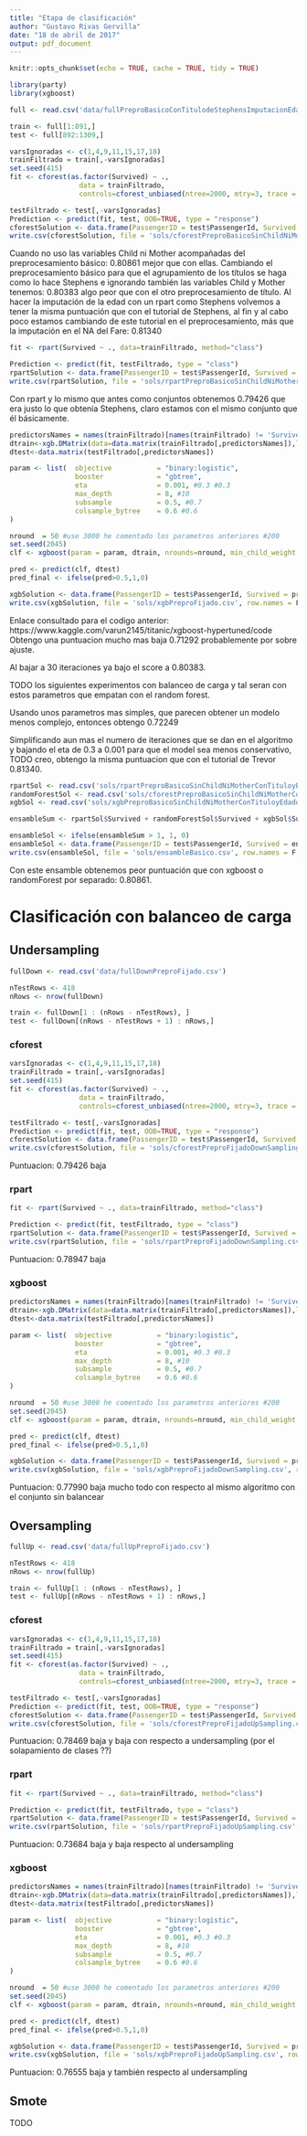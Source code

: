 ```yaml
---
title: "Etapa de clasificación"
author: "Gustavo Rivas Gervilla"
date: "18 de abril de 2017"
output: pdf_document
---
```


```r
knitr::opts_chunk$set(echo = TRUE, cache = TRUE, tidy = TRUE)
```

```r
library(party)
library(xgboost)
```

```r
full <- read.csv('data/fullPreproBasicoConTitulodeStephensImputacionEdadStephens.csv')

train <- full[1:891,]
test <- full[892:1309,]
```

```r
varsIgnoradas <- c(1,4,9,11,15,17,18)
trainFiltrado = train[,-varsIgnoradas]
set.seed(415)
fit <- cforest(as.factor(Survived) ~ .,
                 data = trainFiltrado, 
                 controls=cforest_unbiased(ntree=2000, mtry=3, trace = TRUE))
```

```r
testFiltrado <- test[,-varsIgnoradas]
Prediction <- predict(fit, test, OOB=TRUE, type = "response")
cforestSolution <- data.frame(PassengerID = test$PassengerId, Survived = Prediction)
write.csv(cforestSolution, file = 'sols/cforestPreproBasicoSinChildNiMotherConTituloyEdaddeStephens.csv', row.names = F, quote = F)
```

Cuando no uso las variables Child ni Mother acompañadas del preprocesamiento básico: 0.80861 mejor que con ellas.
Cambiando el preprocesamiento básico para que el agrupamiento de los títulos se haga como lo hace Stephens e ignorando también las variables Child y Mother tenemos: 0.80383 algo peor que con el otro preprocesamiento de título.
Al hacer la imputación de la edad con un rpart como Stephens volvemos a tener la misma puntuación que con el tutorial de Stephens, al fin y al cabo poco estamos cambiando de este tutorial en el preprocesamiento, más que la imputación en el NA del Fare: 0.81340

```r
fit <- rpart(Survived ~ ., data=trainFiltrado, method="class")

Prediction <- predict(fit, testFiltrado, type = "class")
rpartSolution <- data.frame(PassengerID = test$PassengerId, Survived = Prediction)
write.csv(rpartSolution, file = 'sols/rpartPreproBasicoSinChildNiMotherConTituloyEdaddeStephens.csv', row.names = F, quote = F)
```

Con rpart y lo mismo que antes como conjuntos obtenemos 0.79426 que era justo lo que obtenía Stephens, claro estamos con el mismo conjunto que él básicamente.

```r
predictorsNames = names(trainFiltrado)[names(trainFiltrado) != 'Survived'] #names of columns after data conversion
dtrain<-xgb.DMatrix(data=data.matrix(trainFiltrado[,predictorsNames]),label=trainFiltrado$Survived)
dtest<-data.matrix(testFiltrado[,predictorsNames])

param <- list(  objective           = "binary:logistic", 
                booster             = "gbtree",
                eta                 = 0.001, #0.3 #0.3
                max_depth           = 8, #10
                subsample           = 0.5, #0.7
                colsample_bytree    = 0.6 #0.6
)

nround  = 50 #use 3000 he comentado los parametros anteriores #200
set.seed(2045)
clf <- xgboost(param = param, dtrain, nrounds=nround, min_child_weight = 1, verbose=0)

pred <- predict(clf, dtest)
pred_final <- ifelse(pred>0.5,1,0)

xgbSolution <- data.frame(PassengerID = test$PassengerId, Survived = pred_final)
write.csv(xgbSolution, file = 'sols/xgbPreproFijado.csv', row.names = F, quote = F)
```

Enlace consultado para el codigo anterior: https://www.kaggle.com/varun2145/titanic/xgboost-hypertuned/code Obtengo una puntuacion mucho mas baja  0.71292 probablemente por sobre ajuste.

Al bajar a 30 iteraciones ya bajo el score a 0.80383.

TODO los siguientes experimentos con balanceo de carga y tal seran con estos parametros que empatan con el random forest.

Usando unos parametros mas simples, que parecen obtener un modelo menos complejo, entonces obtengo 0.72249

Simplificando aun mas el numero de iteraciones que se dan en el algoritmo y bajando el eta de 0.3 a 0.001 para que el model sea menos conservativo, TODO creo, obtengo la misma puntuacion que con el tutorial de Trevor 0.81340.


```r
rpartSol <- read.csv('sols/rpartPreproBasicoSinChildNiMotherConTituloyEdaddeStephens.csv')
randomForestSol <- read.csv('sols/cforestPreproBasicoSinChildNiMotherConTituloyEdaddeStephens.csv')
xgbSol <- read.csv('sols/xgbPreproBasicoSinChildNiMotherConTituloyEdaddeStephensSIMPLE50.csv')

ensambleSum <- rpartSol$Survived + randomForestSol$Survived + xgbSol$Survived

ensambleSol <- ifelse(ensambleSum > 1, 1, 0)
ensambleSol <- data.frame(PassengerID = test$PassengerId, Survived = ensambleSol)
write.csv(ensambleSol, file = 'sols/ensambleBasico.csv', row.names = F, quote = F)
```

Con este ensamble obtenemos peor puntuación que con xgboost o randomForest por separado: 0.80861.

# Clasificación con balanceo de carga

## Undersampling

```r
fullDown <- read.csv('data/fullDownPreproFijado.csv')

nTestRows <- 418
nRows <- nrow(fullDown)

train <- fullDown[1 : (nRows - nTestRows), ]
test <- fullDown[(nRows - nTestRows + 1) : nRows,]
```

### cforest

```r
varsIgnoradas <- c(1,4,9,11,15,17,18)
trainFiltrado = train[,-varsIgnoradas]
set.seed(415)
fit <- cforest(as.factor(Survived) ~ .,
                 data = trainFiltrado, 
                 controls=cforest_unbiased(ntree=2000, mtry=3, trace = TRUE))
```

```r
testFiltrado <- test[,-varsIgnoradas]
Prediction <- predict(fit, test, OOB=TRUE, type = "response")
cforestSolution <- data.frame(PassengerID = test$PassengerId, Survived = Prediction)
write.csv(cforestSolution, file = 'sols/cforestPreproFijadoDownSampling.csv', row.names = F, quote = F)
```

Puntuacion: 0.79426 baja

### rpart

```r
fit <- rpart(Survived ~ ., data=trainFiltrado, method="class")

Prediction <- predict(fit, testFiltrado, type = "class")
rpartSolution <- data.frame(PassengerID = test$PassengerId, Survived = Prediction)
write.csv(rpartSolution, file = 'sols/rpartPreproFijadoDownSampling.csv', row.names = F, quote = F)
```
 
Puntuacion: 0.78947 baja

### xgboost

```r
predictorsNames = names(trainFiltrado)[names(trainFiltrado) != 'Survived'] #names of columns after data conversion
dtrain<-xgb.DMatrix(data=data.matrix(trainFiltrado[,predictorsNames]),label=trainFiltrado$Survived)
dtest<-data.matrix(testFiltrado[,predictorsNames])

param <- list(  objective           = "binary:logistic", 
                booster             = "gbtree",
                eta                 = 0.001, #0.3 #0.3
                max_depth           = 8, #10
                subsample           = 0.5, #0.7
                colsample_bytree    = 0.6 #0.6
)

nround  = 50 #use 3000 he comentado los parametros anteriores #200
set.seed(2045)
clf <- xgboost(param = param, dtrain, nrounds=nround, min_child_weight = 1, verbose=0)

pred <- predict(clf, dtest)
pred_final <- ifelse(pred>0.5,1,0)

xgbSolution <- data.frame(PassengerID = test$PassengerId, Survived = pred_final)
write.csv(xgbSolution, file = 'sols/xgbPreproFijadoDownSampling.csv', row.names = F, quote = F)
```

Puntuacion: 0.77990 baja mucho todo con respecto al mismo algoritmo con el conjunto sin balancear

## Oversampling

```r
fullUp <- read.csv('data/fullUpPreproFijado.csv')

nTestRows <- 418
nRows <- nrow(fullUp)

train <- fullUp[1 : (nRows - nTestRows), ]
test <- fullUp[(nRows - nTestRows + 1) : nRows,]
```

### cforest

```r
varsIgnoradas <- c(1,4,9,11,15,17,18)
trainFiltrado = train[,-varsIgnoradas]
set.seed(415)
fit <- cforest(as.factor(Survived) ~ .,
                 data = trainFiltrado, 
                 controls=cforest_unbiased(ntree=2000, mtry=3, trace = TRUE))
```

```r
testFiltrado <- test[,-varsIgnoradas]
Prediction <- predict(fit, test, OOB=TRUE, type = "response")
cforestSolution <- data.frame(PassengerID = test$PassengerId, Survived = Prediction)
write.csv(cforestSolution, file = 'sols/cforestPreproFijadoUpSampling.csv', row.names = F, quote = F)
```

Puntuacion: 0.78469 baja y baja con respecto a undersampling (por el solapamiento de clases ??)

### rpart

```r
fit <- rpart(Survived ~ ., data=trainFiltrado, method="class")

Prediction <- predict(fit, testFiltrado, type = "class")
rpartSolution <- data.frame(PassengerID = test$PassengerId, Survived = Prediction)
write.csv(rpartSolution, file = 'sols/rpartPreproFijadoUpSampling.csv', row.names = F, quote = F)
```
 
Puntuacion: 0.73684 baja y baja respecto al undersampling

### xgboost

```r
predictorsNames = names(trainFiltrado)[names(trainFiltrado) != 'Survived'] #names of columns after data conversion
dtrain<-xgb.DMatrix(data=data.matrix(trainFiltrado[,predictorsNames]),label=trainFiltrado$Survived)
dtest<-data.matrix(testFiltrado[,predictorsNames])

param <- list(  objective           = "binary:logistic", 
                booster             = "gbtree",
                eta                 = 0.001, #0.3 #0.3
                max_depth           = 8, #10
                subsample           = 0.5, #0.7
                colsample_bytree    = 0.6 #0.6
)

nround  = 50 #use 3000 he comentado los parametros anteriores #200
set.seed(2045)
clf <- xgboost(param = param, dtrain, nrounds=nround, min_child_weight = 1, verbose=0)

pred <- predict(clf, dtest)
pred_final <- ifelse(pred>0.5,1,0)

xgbSolution <- data.frame(PassengerID = test$PassengerId, Survived = pred_final)
write.csv(xgbSolution, file = 'sols/xgbPreproFijadoUpSampling.csv', row.names = F, quote = F)
```

Puntuacion: 0.76555 baja y también respecto al undersampling

## Smote

TODO
